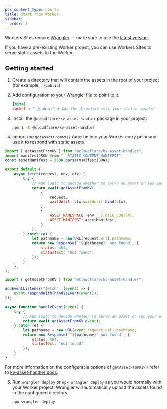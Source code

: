 ```yaml
---
pcx_content_type: how-to
title: Start from Worker
sidebar:
  order: 3
---
```



<Render file="workers_sites" />

Workers Sites require [Wrangler](https://github.com/cloudflare/workers-sdk/tree/main/packages/wrangler) — make sure to use the [latest version](/workers/wrangler/install-and-update/#update-wrangler).

If you have a pre-existing Worker project, you can use Workers Sites to serve static assets to the Worker.

## Getting started

1. Create a directory that will contain the assets in the root of your project (for example, `./public`)

2. Add configuration to your Wrangler file to point to it.

   <WranglerConfig>

   ```toml
   [site]
   bucket = "./public" # Add the directory with your static assets!
   ```

   </WranglerConfig>

3. Install the `@cloudflare/kv-asset-handler` package in your project:

   ```sh
   npm i -D @cloudflare/kv-asset-handler
   ```

4. Import the `getAssetFromKV()` function into your Worker entry point and use it to respond with static assets.

<Tabs> <TabItem label="Module Worker" icon="seti:javascript">

```js
import { getAssetFromKV } from "@cloudflare/kv-asset-handler";
import manifestJSON from "__STATIC_CONTENT_MANIFEST";
const assetManifest = JSON.parse(manifestJSON);

export default {
	async fetch(request, env, ctx) {
		try {
			// Add logic to decide whether to serve an asset or run your original Worker code
			return await getAssetFromKV(
				{
					request,
					waitUntil: ctx.waitUntil.bind(ctx),
				},
				{
					ASSET_NAMESPACE: env.__STATIC_CONTENT,
					ASSET_MANIFEST: assetManifest,
				},
			);
		} catch (e) {
			let pathname = new URL(request.url).pathname;
			return new Response(`"${pathname}" not found`, {
				status: 404,
				statusText: "not found",
			});
		}
	},
};
```

</TabItem> <TabItem label="Service Worker" icon="seti:javascript">

```js
import { getAssetFromKV } from "@cloudflare/kv-asset-handler";

addEventListener("fetch", (event) => {
	event.respondWith(handleEvent(event));
});

async function handleEvent(event) {
	try {
		// Add logic to decide whether to serve an asset or run your original Worker code
		return await getAssetFromKV(event);
	} catch (e) {
		let pathname = new URL(event.request.url).pathname;
		return new Response(`"${pathname}" not found`, {
			status: 404,
			statusText: "not found",
		});
	}
}
```

</TabItem> </Tabs>

For more information on the configurable options of `getAssetFromKV()` refer to [kv-asset-handler docs](https://github.com/cloudflare/workers-sdk/tree/main/packages/kv-asset-handler).

5. Run `wrangler deploy` or `npx wrangler deploy` as you would normally with your Worker project.
   Wrangler will automatically upload the assets found in the configured directory.

   ```sh
   npx wrangler deploy
   ```
